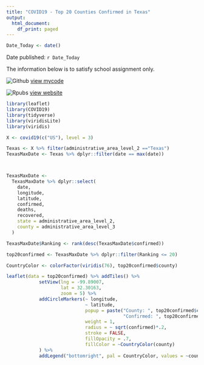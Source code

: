 ```yaml
---
title: "COVID19 - Top 20 Counties Confirmed in Texas"
output:
  html_document:
    df_print: paged
---
```


```r
Date_Today <- date()
```

Date published: `r Date_Today`

The information below is to satisfy school assignment only. 

![Github](./Octocat.png) [view mycode](https://github.com/ranalytica/data_products_leaflet){target="_blank"} 

![Rpubs](./rpubs.png) [view website](https://rpubs.com/Ranalytica/covid19_TX)
```r
library(leaflet)
library(COVID19)
library(tidyverse)
library(viridisLite)
library(viridis)
```

```r
X <- covid19(c("US"), level = 3)
```

```r
Texas <- X %>% filter(administrative_area_level_2 =="Texas")
TexasMaxDate <- Texas %>% dplyr::filter(date == max(date))



TexasMaxDate <-
  TexasMaxDate %>% dplyr::select(
    date,
    longitude,
    latitude,
    confirmed,
    deaths,
    recovered,
    state = administrative_area_level_2,
    county = administrative_area_level_3
  )

TexasMaxDate$Ranking <- rank(desc(TexasMaxDate$confirmed))

top20confirmed <- TexasMaxDate %>% dplyr::filter(Ranking <= 20)
```




```r
CountryColor <- colorFactor(viridis(76), top20confirmed$county)

leaflet(data = top20confirmed) %>% addTiles() %>% 
            setView(lng = -99.89007,
                    lat = 32.30163,
                    zoom = 5) %>% 
            addCircleMarkers(~ longitude,
                             ~ latitude,
                             popup = paste("County: ", top20confirmed$county, "<br>",
                                           "Confirmed: ", top20confirmed$confirmed),
                             weight = 1,
                             radius = ~ sqrt(confirmed)*.2,
                             stroke = FALSE,
                             fillOpacity = .7,
                             fillColor = ~CountryColor(county)
            ) %>% 
            addLegend("bottomright", pal = CountryColor, values = ~county, labels = "COVID19 - Top 20 Counties")
```





